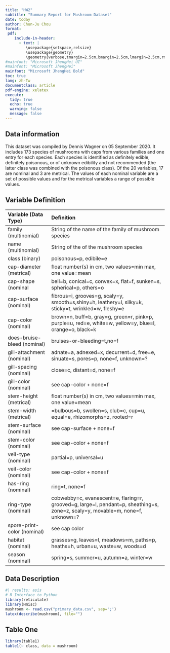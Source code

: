 ```yaml
---
title: "HW2"
subtitle: "Summary Report for Mushroom Dataset"
date: today
author: Chun-Ju Chou
format:
 pdf:
    include-in-header:
      - text: |
         \usepackage{setspace,relsize}
         \usepackage{geometry}
         \geometry{verbose,tmargin=2.5cm,bmargin=2.5cm,lmargin=2.5cm,rmargin=2.5cm}
#mainfont: "Microsoft JhengHei UI"
#mainfont: "Microsoft JhengHei"
mainfont: "Microsoft JhengHei Bold"
toc: true
lang: zh-Tw
documentclass: article
pdf-engine: xelatex
execute:
  tidy: true
  echo: true
  warning: false
  message: false
---
```


## Data information

This dataset was compiled by Dennis Wagner on 05 September 2020. It includes 173 species of mushrooms with caps from various families and one entry for each species. Each species is identified as definitely edible, definitely poisonous, or of unknown edibility and not recommended (the latter class was combined with the poisonous class). Of the 20 variables, 17 are nominal and 3 are metrical. The values of each nominal variable are a set of possible values and for the metrical variables a range of possible values.

## Variable Definition

| Variable (Data Type) | Definition |
|:-------------------|:---------------------------------------------------|
| family (multinomial) | String of the name of the family of mushroom species |
| name (multinomial) | String of the of the mushroom species |
| class (binary) | poisonous=p, edibile=e |
| cap-diameter (metrical) | float number(s) in cm, two values=min max, one value=mean |
| cap-shape (nominal | bell=b, conical=c, convex=x, flat=f, sunken=s, spherical=p, others=o |
| cap-surface (nominal) | fibrous=i, grooves=g, scaly=y, smooth=s,shiny=h, leathery=l, silky=k, sticky=t, wrinkled=w, fleshy=e |
| cap-color (nominal) | brown=n, buff=b, gray=g, green=r, pink=p, purple=u, red=e, white=w, yellow=y, blue=l, orange=o, black=k |
| does-bruise-bleed (nominal) | bruises-or-bleeding=t,no=f |
| gill-attachment (nominal) | adnate=a, adnexed=x, decurrent=d, free=e, sinuate=s, pores=p, none=f, unknown=? |
| gill-spacing (nominal) | close=c, distant=d, none=f |
| gill-color (nominal) | see cap-color + none=f |
| stem-height (metrical) | float number(s) in cm, two values=min max, one value=mean |
| stem-width (metrical) | =bulbous=b, swollen=s, club=c, cup=u, equal=e, rhizomorphs=z, rooted=r |
| stem-surface (nominal) | see cap-surface + none=f |
| stem-color (nominal) | see cap-color + none=f |
| veil-type (nominal) | partial=p, universal=u |
| veil-color (nominal) | see cap-color + none=f |
| has-ring (nominal) | ring=t, none=f |
| ring-type (nominal) | cobwebby=c, evanescent=e, flaring=r, grooved=g, large=l, pendant=p, sheathing=s, zone=z, scaly=y, movable=m, none=f, unknown=? |
| spore-print-color (nominal) | see cap color |
| habitat (nominal) | grasses=g, leaves=l, meadows=m, paths=p, heaths=h, urban=u, waste=w, woods=d |
| season (nominal) | spring=s, summer=u, autumn=a, winter=w |

## Data Description

```r
#| results: asis
# R Interface to Python
library(reticulate)
library(Hmisc)
mushroom <- read.csv("primary_data.csv", sep=';')
latex(describe(mushroom), file="")
```

## Table One

```r
library(table1)
table1(~ class, data = mushroom)
```
